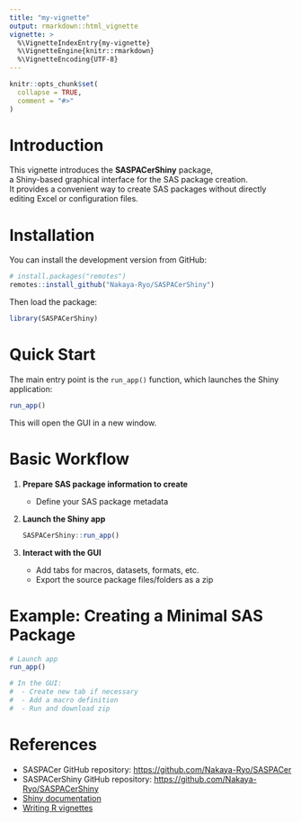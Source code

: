 ```yaml
---
title: "my-vignette"
output: rmarkdown::html_vignette
vignette: >
  %\VignetteIndexEntry{my-vignette}
  %\VignetteEngine{knitr::rmarkdown}
  %\VignetteEncoding{UTF-8}
---
```


```r
knitr::opts_chunk$set(
  collapse = TRUE,
  comment = "#>"
)
```

# Introduction

This vignette introduces the **SASPACerShiny** package,  
a Shiny-based graphical interface for the SAS package creation.  
It provides a convenient way to create SAS packages without directly editing Excel or configuration files.  

# Installation

You can install the development version from GitHub:

```r
# install.packages("remotes")
remotes::install_github("Nakaya-Ryo/SASPACerShiny")
```

Then load the package:

```r
library(SASPACerShiny)
```

# Quick Start

The main entry point is the `run_app()` function, which launches the Shiny application:

```r
run_app()
```

This will open the GUI in a new window.  

# Basic Workflow

1. **Prepare SAS package information to create**  
   - Define your SAS package metadata  

2. **Launch the Shiny app**  
   ```r
   SASPACerShiny::run_app()
   ```

3. **Interact with the GUI**  
   - Add tabs for macros, datasets, formats, etc.  
   - Export the source package files/folders as a zip  

# Example: Creating a Minimal SAS Package

```r
# Launch app
run_app()

# In the GUI:
#  - Create new tab if necessary
#  - Add a macro definition
#  - Run and download zip
```

# References

- SASPACer GitHub repository: <https://github.com/Nakaya-Ryo/SASPACer>  
- SASPACerShiny GitHub repository: <https://github.com/Nakaya-Ryo/SASPACerShiny>  
- [Shiny documentation](https://shiny.posit.co/r/)  
- [Writing R vignettes](https://r-pkgs.org/vignettes.html)


